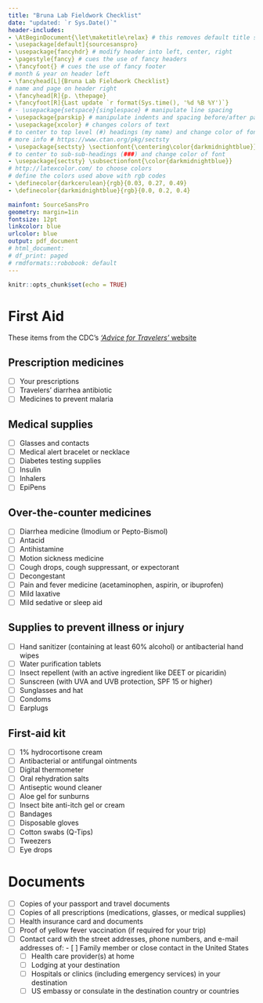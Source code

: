 ```yaml
---
title: "Bruna Lab Fieldwork Checklist"
date: "updated: `r Sys.Date()`"
header-includes:
- \AtBeginDocument{\let\maketitle\relax} # this removes default title section
- \usepackage[default]{sourcesanspro}
- \usepackage{fancyhdr} # modify header into left, center, right
- \pagestyle{fancy} # cues the use of fancy headers
- \fancyfoot{} # cues the use of fancy footer
# month & year on header left
- \fancyhead[L]{Bruna Lab Fieldwork Checklist} 
# name and page on header right
- \fancyhead[R]{p. \thepage} 
- \fancyfoot[R]{Last update `r format(Sys.time(), '%d %B %Y')`}
# - \usepackage{setspace}{singlespace} # manipulate line spacing 
- \usepackage{parskip} # manipulate indents and spacing before/after paragra phs 
- \usepackage{xcolor} # changes colors of text
# to center to top level (#) headings (my name) and change color of font
# more info # https://www.ctan.org/pkg/sectsty
- \usepackage{sectsty} \sectionfont{\centering\color{darkmidnightblue}}
# to center to sub-sub-headings (###) and change color of font
- \usepackage{sectsty} \subsectionfont{\color{darkmidnightblue}}
# http://latexcolor.com/ to choose colors
# define the colors used above with rgb codes
- \definecolor{darkcerulean}{rgb}{0.03, 0.27, 0.49}
- \definecolor{darkmidnightblue}{rgb}{0.0, 0.2, 0.4}

mainfont: SourceSansPro
geometry: margin=1in
fontsize: 12pt
linkcolor: blue
urlcolor: blue
output: pdf_document
# html_document:
# df_print: paged
# rmdformats::robobook: default
---
```



```r
knitr::opts_chunk$set(echo = TRUE)
```
<!-- - [ ] Item -->
<!-- - [x] Item -->

<!-- https://www.sciencedirect.com/topics/medicine-and-dentistry/first-aid-kit -->

# First Aid

These items from the CDC's [_'Advice for Travelers'_ website](https://wwwnc.cdc.gov/travel/page/pack-smart)

## Prescription medicines

- [ ] Your prescriptions
- [ ] Travelers’ diarrhea antibiotic
- [ ] Medicines to prevent malaria

## Medical supplies

- [ ] Glasses and contacts
- [ ] Medical alert bracelet or necklace
- [ ] Diabetes testing supplies
- [ ] Insulin
- [ ] Inhalers
- [ ] EpiPens


## Over-the-counter medicines

- [ ] Diarrhea medicine (Imodium or Pepto-Bismol)
- [ ] Antacid
- [ ] Antihistamine
- [ ] Motion sickness medicine
- [ ] Cough drops, cough suppressant, or expectorant
- [ ] Decongestant
- [ ] Pain and fever medicine (acetaminophen, aspirin, or ibuprofen)
- [ ] Mild laxative
- [ ] Mild sedative or sleep aid

## Supplies to prevent illness or injury

- [ ] Hand sanitizer (containing at least 60% alcohol) or antibacterial hand wipes
- [ ] Water purification tablets
- [ ] Insect repellent (with an active ingredient like DEET or picaridin)
- [ ] Sunscreen (with UVA and UVB protection, SPF 15 or higher)
- [ ] Sunglasses and hat
- [ ] Condoms
- [ ] Earplugs

## First-aid kit

- [ ] 1% hydrocortisone cream
- [ ] Antibacterial or antifungal ointments
- [ ] Digital thermometer
- [ ] Oral rehydration salts
- [ ] Antiseptic wound cleaner
- [ ] Aloe gel for sunburns
- [ ] Insect bite anti-itch gel or cream
- [ ] Bandages
- [ ] Disposable gloves
- [ ] Cotton swabs (Q-Tips)
- [ ] Tweezers
- [ ] Eye drops

# Documents

- [ ] Copies of your passport and travel documents
- [ ] Copies of all prescriptions (medications, glasses, or medical supplies)
- [ ] Health insurance card and documents
- [ ] Proof of yellow fever vaccination (if required for your trip)
- [ ] Contact card with the street addresses, phone numbers, and e-mail addresses of:     - [ ] Family member or close contact in the United States
    - [ ] Health care provider(s) at home
    - [ ] Lodging at your destination
    - [ ] Hospitals or clinics (including emergency services) in your destination
    - [ ] US embassy or consulate in the destination country or countries


